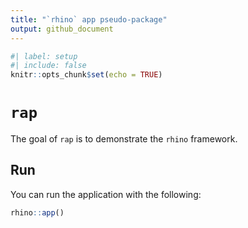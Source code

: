 ```yaml
---
title: "`rhino` app pseudo-package"
output: github_document
---
```


```r
#| label: setup
#| include: false
knitr::opts_chunk$set(echo = TRUE)
```

# `rap`

The goal of `rap` is to demonstrate the `rhino` framework.

## Run

You can run the application with the following:

``` r
rhino::app()
```
